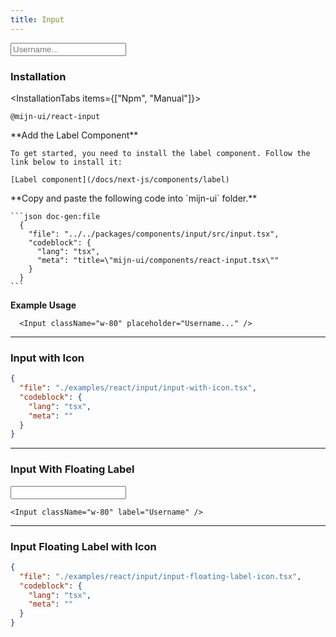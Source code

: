 ```yaml
---
title: Input
---
```



<ComponentPreview>
  <Input className="w-80" placeholder="Username..." />
</ComponentPreview>

### Installation

<InstallationTabs items={["Npm", "Manual"]}>
  <InstallationTabsContent value="Npm">
  ```package-install
  @mijn-ui/react-input
  ```
  </InstallationTabsContent>
  <InstallationTabsContent value="Manual">
  <Steps>
  <Step>
     **Add the Label Component**

    To get started, you need to install the label component. Follow the link below to install it:

    [Label component](/docs/next-js/components/label)

  </Step>

  <Step>
    **Copy and paste the following code into  `mijn-ui` folder.**

    ```json doc-gen:file
      {
        "file": "../../packages/components/input/src/input.tsx",
        "codeblock": {
          "lang": "tsx",
          "meta": "title=\"mijn-ui/components/react-input.tsx\""
        }
      }
    ```
  </Step>
</Steps>
</InstallationTabsContent>
</InstallationTabs>

**Example Usage**

```tsx
  <Input className="w-80" placeholder="Username..." />
```

---

### Input with Icon

<ComponentPreview>
  <InputWithIcon />
</ComponentPreview>

```json doc-gen:file
{
  "file": "./examples/react/input/input-with-icon.tsx",
  "codeblock": {
    "lang": "tsx",
    "meta": ""
  }
}
```

---

### Input With Floating Label

<ComponentPreview>
  <Input className="w-80" label="Username" />
</ComponentPreview>

```tsx
<Input className="w-80" label="Username" />
```

---

### Input Floating Label with Icon

<ComponentPreview>
  <InputFloatingLabelIcon />
</ComponentPreview>

```json doc-gen:file
{
  "file": "./examples/react/input/input-floating-label-icon.tsx",
  "codeblock": {
    "lang": "tsx",
    "meta": ""
  }
}
```
